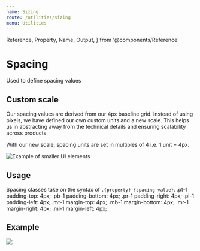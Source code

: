```yaml
---
name: Sizing
route: /utilities/sizing
menu: Utilities
---
```


  Reference,
  Property,
  Name,
  Output,
} from '@components/Reference'

# Spacing

Used to define spacing values

## Custom scale

Our spacing values are derived from our 4px baseline grid. Instead of using pixels, we have defined our own custom units and a new scale. This helps us in abstracting away from the technical details and ensuring scalability across products. 

With our new scale, spacing units are set in multiples of 4 i.e. 1 unit = 4px.

![Example of smaller UI elements](../../img/spacing-utility-scale.svg)

## Usage
Spacing classes take on the syntax of `.{property}-{spacing value}`.
<Reference> 
    <Property>
        <Name> .pt-1 </Name> 
        <Output>padding-top: 4px;</Output> 
    </Property>
    <Property>
        <Name> .pb-1 </Name> 
        <Output>padding-bottom: 4px;</Output> 
    </Property>
    <Property>
        <Name> .pr-1 </Name> 
        <Output>padding-right: 4px;</Output> 
    </Property>
    <Property>
        <Name> .pl-1 </Name> 
        <Output>padding-left: 4px;</Output> 
    </Property>
    <Property>
        <Name> .mt-1 </Name> 
        <Output>margin-top: 4px;</Output> 
    </Property>
    <Property>
        <Name> .mb-1 </Name> 
        <Output>margin-bottom: 4px;</Output> 
    </Property>
    <Property>
        <Name> .mr-1 </Name> 
        <Output>margin-right: 4px;</Output> 
    </Property>
    <Property>
        <Name> .ml-1 </Name> 
        <Output>margin-left: 4px;</Output> 
    </Property>
</Reference>    

## Example

<Sandbox>
    <Sandbox.Preview>
        <div 
            alt="example usage of utility class"
            className="bs-auto br-no-repeat w-100p"
            style={{
            height: '210px'
            }}
        >
        <Image
            imageWidth={620}
            imageHeight={346}
            src={SpacingExample}
        />  
        </div>
    </Sandbox.Preview>
      <Sandbox.Code>
    <img className="mt-4 mb-4"/>
  </Sandbox.Code>
</Sandbox>